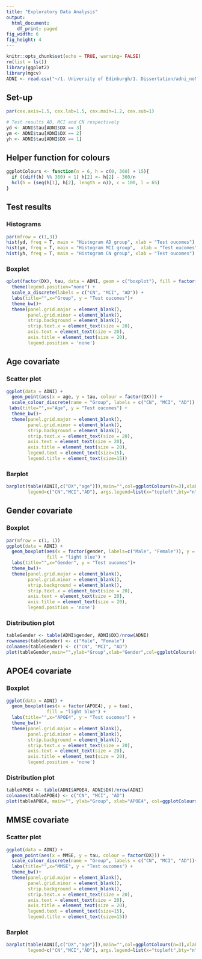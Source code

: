 ```yaml
---
title: "Exploratory Data Analysis"
output:
  html_document:
    df_print: paged
fig_width: 6
fig_height: 4
---
```


```r
knitr::opts_chunk$set(echo = TRUE, warning= FALSE)
rm(list = ls())
library(ggplot2)
library(mgcv)
ADNI <- read.csv("~/1. University of Edinburgh/1. Dissertation/adni_noNA.csv")
```


## Set-up

```r
par(cex.axis=1.5, cex.lab=1.5, cex.main=1.2, cex.sub=1)
```

```r
# Test results AD, MCI and CN respectively
yd <- ADNI$tau[ADNI$DX == 3]
ym <- ADNI$tau[ADNI$DX == 2]
yh <- ADNI$tau[ADNI$DX == 1]
```

##  Helper function for colours

```r
ggplotColours <- function(n = 6, h = c(0, 360) + 15){
  if ((diff(h) %% 360) < 1) h[2] <- h[2] - 360/n
  hcl(h = (seq(h[1], h[2], length = n)), c = 100, l = 65)
}
```



## Test results

### Histograms

```r
par(mfrow = c(1,3))
hist(yd, freq = T, main = "Histogram AD group", xlab = "Test oucomes")
hist(ym, freq = T, main = "Histogram MCI group",  xlab = "Test oucomes")
hist(yh, freq = T, main = "Histogram CN group", xlab = "Test oucomes")
```

### Boxplot
```r
qplot(factor(DX), tau, data = ADNI, geom = c("boxplot"), fill = factor(DX)) +
  theme(legend.position="none") +
  scale_x_discrete(labels = c("CN", "MCI", "AD")) +
  labs(title="",x="Group", y = "Test oucomes")+
  theme_bw()+
  theme(panel.grid.major = element_blank(),
        panel.grid.minor = element_blank(),
        strip.background = element_blank(),
        strip.text.x = element_text(size = 20),
        axis.text = element_text(size = 20),
        axis.title = element_text(size = 20),
        legend.position = 'none')

```


## Age covariate

### Scatter plot

```r
ggplot(data = ADNI) +
  geom_point(aes(x = age, y = tau, colour = factor(DX))) +
  scale_colour_discrete(name = "Group", labels = c("CN", "MCI", "AD")) +
 labs(title="",x="Age", y = "Test oucomes") +
  theme_bw()+
  theme(panel.grid.major = element_blank(),
        panel.grid.minor = element_blank(),
        strip.background = element_blank(),
        strip.text.x = element_text(size = 20),
        axis.text = element_text(size = 20),
        axis.title = element_text(size = 20),
        legend.text = element_text(size=15),
        legend.title = element_text(size=15))

```

### Barplot

```r
barplot(table(ADNI[,c("DX","age")]),main="",col=ggplotColours(n=3),xlab="age", 
        legend=c("CN","MCI","AD"), args.legend=list(x="topleft",bty="n", title = "Group", cex = 1.5))

```


## Gender covariate

### Boxplot

```r
par(mfrow = c(1, 1))
ggplot(data = ADNI) +
  geom_boxplot(aes(x = factor(gender, labels=c("Male", "Female")), y = tau),  
               fill = "light blue") +
  labs(title="",x="Gender", y = "Test oucomes")+
  theme_bw()+
  theme(panel.grid.major = element_blank(),
        panel.grid.minor = element_blank(),
        strip.background = element_blank(),
        strip.text.x = element_text(size = 20),
        axis.text = element_text(size = 20),
        axis.title = element_text(size = 20),
        legend.position = 'none')

```

### Distribution plot

```r
tableGender <- table(ADNI$gender, ADNI$DX)/nrow(ADNI)
rownames(tableGender) <- c("Male", "Female")
colnames(tableGender) <- c("CN", "MCI", "AD")
plot(tableGender,main="",ylab="Group",xlab="Gender",col=ggplotColours(n=3), cex.axis=1.5, cex.lab = 1.5)
```




## APOE4 covariate

### Boxplot

```r
ggplot(data = ADNI) +
  geom_boxplot(aes(x = factor(APOE4), y = tau),  
               fill = "light blue") +
  labs(title="",x="APOE4", y = "Test oucomes") +
  theme_bw()+
  theme(panel.grid.major = element_blank(),
        panel.grid.minor = element_blank(),
        strip.background = element_blank(),
        strip.text.x = element_text(size = 20),
        axis.text = element_text(size = 20),
        axis.title = element_text(size = 20),
        legend.position = 'none')
```

### Distribution plot

```r
tableAPOE4 <- table(ADNI$APOE4, ADNI$DX)/nrow(ADNI)
colnames(tableAPOE4) <- c("CN", "MCI", "AD")
plot(tableAPOE4, main="", ylab="Group", xlab="APOE4", col=ggplotColours(n=3), cex.axis=1.5, cex.lab = 1.5)
```


## MMSE covariate

### Scatter plot

```r
ggplot(data = ADNI) +
  geom_point(aes(x = MMSE, y = tau, colour = factor(DX))) +
  scale_colour_discrete(name = "Group", labels = c("CN", "MCI", "AD"))+
  labs(title="",x="MMSE", y = "Test oucomes") + 
  theme_bw()+
  theme(panel.grid.major = element_blank(),
        panel.grid.minor = element_blank(),
        strip.background = element_blank(),
        strip.text.x = element_text(size = 20),
        axis.text = element_text(size = 20),
        axis.title = element_text(size = 20),
        legend.text = element_text(size=15),
        legend.title = element_text(size=15))

```

### Barplot

```r
barplot(table(ADNI[,c("DX","age")]),main="",col=ggplotColours(n=3),xlab="age", 
        legend=c("CN","MCI","AD"), args.legend=list(x="topleft",bty="n", title = "Group", cex = 1.5))
```

